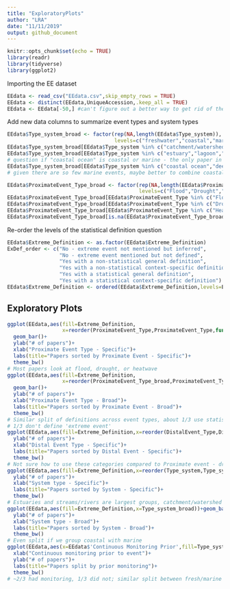 ```yaml
---
title: "ExploratoryPlots"
author: "LRA"
date: "11/11/2019"
output: github_document
---
```


```r
knitr::opts_chunk$set(echo = TRUE)
library(readr)
library(tidyverse)
library(ggplot2)
```

Importing the EE dataset
```r
EEdata <- read_csv("EEdata.csv",skip_empty_rows = TRUE)
EEdata <- distinct(EEdata,UniqueAccession,.keep_all = TRUE)
EEdata <- EEdata[-50,] #can't figure out a better way to get rid of the final NA row
```

Add new data columns to summarize event types and system types
```r
EEdata$Type_system_broad <- factor(rep(NA,length(EEdata$Type_system)),
                                   levels=c("freshwater","coastal","marine"))
EEdata$Type_system_broad[EEdata$Type_system %in% c("catchment/watershed","floodplain","lake","pond","stream/river","wetland")] <- "freshwater"
EEdata$Type_system_broad[EEdata$Type_system %in% c("estuary","lagoon","marine intertidal")] <- "coastal" 
# question if "coastal ocean" is coastal or marine - the only paper in this category looked at subtidal algae beds
EEdata$Type_system_broad[EEdata$Type_system %in% c("coastal ocean","deep sea","open ocean")] <- "marine"
# given there are so few marine events, maybe better to combine coastal and marine categories

EEdata$ProximateEvent_Type_broad <- factor(rep(NA,length(EEdata$ProximateEvent_Type)),
                                           levels=c("Flood","Drought","Heatwave","Other"))
EEdata$ProximateEvent_Type_broad[EEdata$ProximateEvent_Type %in% c("Flood")] <- "Flood"
EEdata$ProximateEvent_Type_broad[EEdata$ProximateEvent_Type %in% c("Drought")] <- "Drought"
EEdata$ProximateEvent_Type_broad[EEdata$ProximateEvent_Type %in% c("Heatwave")] <- "Heatwave"
EEdata$ProximateEvent_Type_broad[is.na(EEdata$ProximateEvent_Type_broad)] <- "Other"
```
Re-order the levels of the statistical definition question
```r
EEdata$Extreme_Definition <- as.factor(EEdata$Extreme_Definition)
ExDef_order <- c("No - extreme event not mentioned but inferred",
                 "No - extreme event mentioned but not defined",
                 "Yes with a non-statistical general definition",
                 "Yes with a non-statistical context-specific definition",
                 "Yes with a statistical general definition",
                 "Yes with a statistical context-specific definition")
EEdata$Extreme_Definition <- ordered(EEdata$Extreme_Definition,levels=ExDef_order)
```
## Exploratory Plots
```r
ggplot(EEdata,aes(fill=Extreme_Definition,
                  x=reorder(ProximateEvent_Type,ProximateEvent_Type,function(x)-length(x))))+
  geom_bar()+
  ylab("# of papers")+
  xlab("Proximate Event Type - Specific")+
  labs(title="Papers sorted by Proximate Event - Specific")+
  theme_bw()
# Most papers look at flood, drought, or heatwave
ggplot(EEdata,aes(fill=Extreme_Definition,
                  x=reorder(ProximateEvent_Type_broad,ProximateEvent_Type_broad,function(x)-length(x))))+
  geom_bar()+
  ylab("# of papers")+
  xlab("Proximate Event Type - Broad")+
  labs(title="Papers sorted by Proximate Event - Broad")+
  theme_bw()
# Similar split of definitions across event types, about 1/3 use statistical defintion, 1/3 use non-statistical definition
# 1/3 don't define 'extreme event'
ggplot(EEdata,aes(fill=Extreme_Definition,x=reorder(DistalEvent_Type,DistalEvent_Type,function(x)-length(x))))+geom_bar()+
  ylab("# of papers")+
  xlab("Distal Event Type - Specific")+
  labs(title="Papers sorted by Distal Event - Specific")+
  theme_bw()
# Not sure how to use these categories compared to Proximate event - drought is in both??
ggplot(EEdata,aes(fill=Extreme_Definition,x=reorder(Type_system,Type_system,function(x)-length(x))))+geom_bar()+
  ylab("# of papers")+
  xlab("System type - Specific")+
  labs(title="Papers sorted by System - Specific")+
  theme_bw()
# Estuaries and streams/rivers are largest groups, catchment/watershed is also big group
ggplot(EEdata,aes(fill=Extreme_Definition,x=Type_system_broad))+geom_bar()+
  ylab("# of papers")+
  xlab("System type - Broad")+
  labs(title="Papers sorted by System - Broad")+
  theme_bw()
# Even split if we group coastal with marine
ggplot(EEdata,aes(x=EEdata$'Continuous Monitoring Prior',fill=Type_system_broad))+geom_bar()+
  xlab("Continuous monitoring prior to event")+
  ylab("# of papers")+
  labs(title="Papers split by prior monitoring")+
  theme_bw()
# ~2/3 had monitoring, 1/3 did not; similar split between fresh/marine
```
